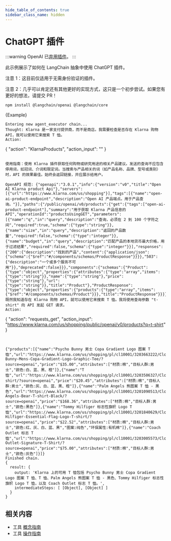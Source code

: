 ```yaml
---
hide_table_of_contents: true
sidebar_class_name: hidden
---
```



# ChatGPT 插件

:::warning
OpenAI 已[弃用插件](https://openai.com/index/chatgpt-plugins/)。
:::

此示例展示了如何在 LangChain 抽象中使用 ChatGPT 插件。

注意 1：这目前仅适用于无需身份验证的插件。

注意 2：几乎可以肯定还有其他更好的实现方式，这只是一个初步尝试。如果您有更好的想法，请提交 PR！


<IntegrationInstallTooltip></IntegrationInstallTooltip>

```bash npm2yarn
npm install @langchain/openai @langchain/core
```

<CodeBlock language="typescript">{Example}</CodeBlock>

```
Entering new agent_executor chain...
Thought: Klarna 是一家支付提供商，而不是商店。我需要检查是否存在 Klarna 购物 API，我可以使用它来搜索 T 恤。
Action:
```

{
"action": "KlarnaProducts",
"action_input": ""
}

```

使用指南：使用 Klarna 插件获取任何购物或研究用途的相关产品建议。发送的查询不应包含停用词，如冠词、介词和限定词。当搜索与产品相关的词（如产品名称、品牌、型号或类别）时，API 的效果最佳。始终会返回链接，并应展示给用户。

OpenAPI 规范: {"openapi":"3.0.1","info":{"version":"v0","title":"Open AI Klarna product Api"},"servers":[{"url":"https://www.klarna.com/us/shopping"}],"tags":[{"name":"open-ai-product-endpoint","description":"Open AI 产品端点。用于产品查询。"}],"paths":{"/public/openai/v0/products":{"get":{"tags":["open-ai-product-endpoint"],"summary":"用于获取 Klarna 产品信息的 API","operationId":"productsUsingGET","parameters":[{"name":"q","in":"query","description":"查询，必须在 2 到 100 个字符之间","required":true,"schema":{"type":"string"}},{"name":"size","in":"query","description":"返回的产品数量","required":false,"schema":{"type":"integer"}},{"name":"budget","in":"query","description":"匹配产品的本地货币最大价格，用于过滤结果","required":false,"schema":{"type":"integer"}}],"responses":{"200":{"description":"找到的产品","content":{"application/json":{"schema":{"$ref":"#/components/schemas/ProductResponse"}}}},"503":{"description":"一个或多个服务不可用"}},"deprecated":false}}},"components":{"schemas":{"Product":{"type":"object","properties":{"attributes":{"type":"array","items":{"type":"string"}},"name":{"type":"string"},"price":{"type":"string"},"url":{"type":"string"}},"title":"Product"},"ProductResponse":{"type":"object","properties":{"products":{"type":"array","items":{"$ref":"#/components/schemas/Product"}}},"title":"ProductResponse"}}}}
既然我知道存在 Klarna 购物 API，就可以使用它来搜索 T 恤。我将使用查询参数 "t-shirt" 向 API 发起 GET 请求。
Action:
```

{
"action": "requests_get",
"action_input": "https://www.klarna.com/us/shopping/public/openai/v0/products?q=t-shirt"
}

```


{"products":[{"name":"Psycho Bunny 男士 Copa Gradient Logo 图案 T 恤","url":"https://www.klarna.com/us/shopping/pl/cl10001/3203663222/Clothing/Psycho-Bunny-Mens-Copa-Gradient-Logo-Graphic-Tee/?source=openai","price":"$35.00","attributes":["材质:棉","目标人群:男士","颜色:白、蓝、黑、橙"]},{"name":"T恤","url":"https://www.klarna.com/us/shopping/pl/cl10001/3203506327/Clothing/T-shirt/?source=openai","price":"$20.45","attributes":["材质:棉","目标人群:男士","颜色:灰、白、蓝、黑、橙"]},{"name":"Palm Angels 熊图案 T 恤 - 黑色","url":"https://www.klarna.com/us/shopping/pl/cl10001/3201090513/Clothing/Palm-Angels-Bear-T-shirt-Black/?source=openai","price":"$168.36","attributes":["材质:棉","目标人群:男士","颜色:黑色"]},{"name":"Tommy Hilfiger 标志性旗帜 Logo T 恤","url":"https://www.klarna.com/us/shopping/pl/cl10001/3201840629/Clothing/Tommy-Hilfiger-Essential-Flag-Logo-T-shirt/?source=openai","price":"$22.52","attributes":["材质:棉","目标人群:男士","颜色:红、灰、白、蓝、黑","图案:纯色","环保属性:有机棉"]},{"name":"Coach Outlet 标志 T 恤","url":"https://www.klarna.com/us/shopping/pl/cl10001/3203005573/Clothing/Coach-Outlet-Signature-T-Shirt/?source=openai","price":"$75.00","attributes":["材质:棉","目标人群:男士","颜色:灰色"]}]}
Finished chain.
{
  result: {
    output: 'Klarna 上的可用 T 恤包括 Psycho Bunny 男士 Copa Gradient Logo 图案 T 恤、T 恤、Palm Angels 熊图案 T 恤 - 黑色、Tommy Hilfiger 标志性旗帜 Logo T 恤，以及 Coach Outlet 标志 T 恤。',
    intermediateSteps: [ [Object], [Object] ]
  }
}
```

## 相关内容

- 工具 [概念指南](/docs/concepts/tools)
- 工具 [操作指南](/docs/how_to/#tools)